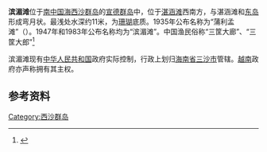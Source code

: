 {{Infobox Islands
| plural = yes
| name             =滨湄滩
| image name       = 
| image caption    = 
| image size       = 
| locator map      = {{Location map|South China Sea|lat=16.293119|long=112.45388|central|300px}}
| map_custom       = yes
| native name      = 
| native name link = 
| other_names         = 
| location         = [[南中国海|南中国海]]
| coordinates      = {{Coord|16|17|N|112|27|E|display=inline,title}}
| archipelago      = [[西沙群岛|西沙群岛]]
| total islands    = 
| major islands    = 
| area             =
| length           =
| width            =
| coastline        =
| highest mount    = 
| elevation        = 
| country                          = China
| country admin divisions title   =省
| country admin divisions         = [[海南省|海南省]]
| population       = 
| population as of = 
| density          = 
| ethnic groups    = 
| additional info  =
}} 
'''滨湄滩'''位于[[南中国海|南中国海]][[西沙群岛|西沙群岛]]的[[宣德群岛|宣德群岛]]中，位于[[湛涵滩|湛涵滩]]西南方，与湛涵滩和[[东岛|东岛]]形成弯月状。最浅处水深约11米，为[[珊瑚|珊瑚]]底质。1935年公布名称为“蒲利孟滩”（{{lang-en|Bremen Bank}}）。1947年和1983年公布名称均为“滨湄滩”。中国渔民俗称“三筐大廊”、“三筐大郎”<ref>{{cite book zh |author=广东省地名委员会 |title=《南海诸岛地名资料汇编》 |format=M |edition=1 |location=广州 |publisher=广东省地图出版社 |date=1987 |pages=185 |id= ISBN 80522-023-9}}</ref>

滨湄滩现有[[中华人民共和国|中华人民共和国]]政府实际控制，行政上划归[[海南省|海南省]][[三沙市|三沙市]]管辖。[[越南|越南]]政府亦声称拥有其主权。

==参考资料==
{{reflist}}

{{有争议的地区小作品}}
{{South China Sea Islands}}

[[Category:西沙群岛|Category:西沙群岛]]